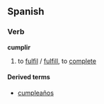 ==Spanish==
===Verb===
'''cumplir'''

# to [[fulfil]] / [[fulfill]], to [[complete]]

====Derived terms====
*[[cumpleaños]]